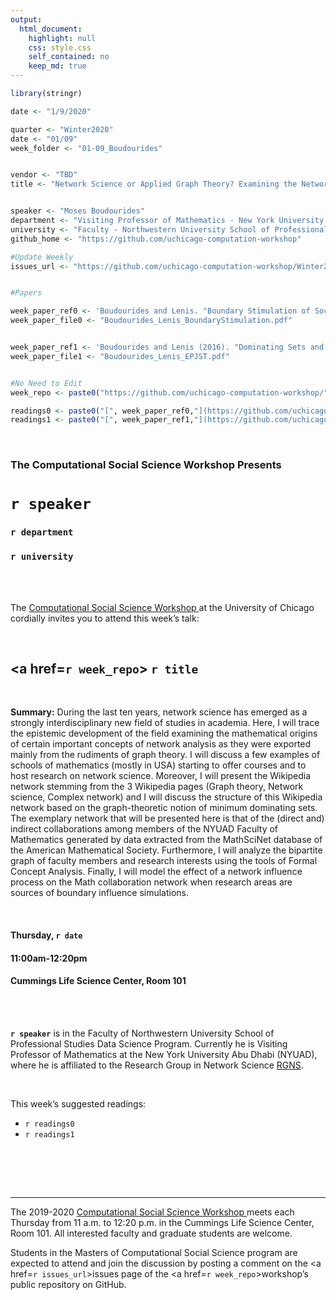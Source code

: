 ```yaml
---
output:
  html_document:
    highlight: null
    css: style.css
    self_contained: no
    keep_md: true
---
```


```r
library(stringr)

date <- "1/9/2020"

quarter <- "Winter2020"
date <- "01/09"
week_folder <- "01-09_Boudourides"


vendor <- "TBD"
title <- "Network Science or Applied Graph Theory? Examining the Network of Indirect Collaboration in a Department of Mathematics"


speaker <- "Moses Boudourides"
department <- "Visiting Professor of Mathematics - New York University Abu Dhabi"
university <- "Faculty - Northwestern University School of Professional Studies Data Science Program"
github_home <- "https://github.com/uchicago-computation-workshop"

#Update Weekly
issues_url <- "https://github.com/uchicago-computation-workshop/Winter2020/issues/1"


#Papers

week_paper_ref0 <- 'Boudourides and Lenis. "Boundary Stimulation of Social Influence Networks."'
week_paper_file0 <- "Boudourides_Lenis_BoundaryStimulation.pdf"


week_paper_ref1 <- 'Boudourides and Lenis (2016). "Dominating Sets and Ego-Centered Decompositions in Social Networks." *EPJST* 225:1293-1310.'
week_paper_file1 <- "Boudourides_Lenis_EPJST.pdf"


#No Need to Edit
week_repo <- paste0("https://github.com/uchicago-computation-workshop/",quarter,"/tree/master/",week_folder)

readings0 <- paste0("[", week_paper_ref0,"](https://github.com/uchicago-computation-workshop/",quarter,"/blob/master/", week_folder,"/",week_paper_file0,")")
readings1 <- paste0("[", week_paper_ref1,"](https://github.com/uchicago-computation-workshop/",quarter,"/blob/master/", week_folder,"/",week_paper_file1,")")


```



<br>

<h3 class=pfblock-header> The Computational Social Science Workshop Presents </h3>

<h1 class=pfblock-header3> `r speaker` </h1>
<h3 class=pfblock-header3> `r department` </h3>
<h3 class=pfblock-header3> `r university` </h3>

<br><br>



<p class=pfblock-header3>The <a href="https://macss.uchicago.edu/content/computation-workshop"> Computational Social Science Workshop </a> at the University of Chicago cordially invites you to attend this week's talk:</p>



<br>

<div class=pfblock-header3>
<h2 class=pfblock-header>
  <a href=`r week_repo`> `r title` </a>
</h2>

<br>
</div>



<p class=footertext2>

**Summary:** During the last ten years, network science has emerged as a strongly
interdisciplinary new field of studies in academia. Here, I will trace
the epistemic development of the field examining the mathematical
origins of certain important concepts of network analysis as they were
exported mainly from the rudiments of graph theory. I will discuss a
few examples of schools of mathematics (mostly in USA) starting to
offer courses and to host research on network science. Moreover, I
will present the Wikipedia network stemming from the 3 Wikipedia pages
(Graph theory, Network science, Complex network) and I will discuss
the structure of this Wikipedia network based on the graph-theoretic
notion of minimum dominating sets. The exemplary network that will be
presented here is that of the (direct and) indirect collaborations
among members of the NYUAD Faculty of Mathematics generated by data
extracted from the MathSciNet database of the American Mathematical
Society. Furthermore, I will analyze the bipartite graph of faculty
members and research interests using the tools of Formal Concept
Analysis. Finally, I will model the effect of a network influence
process on the Math collaboration network when research areas are
sources of boundary influence simulations.


</p>

<br>

<h4 class=pfblock-header3> Thursday, `r date` </h4>
<h4 class=pfblock-header3> 11:00am-12:20pm </h4>
<h4 class=pfblock-header3> Cummings Life Science Center, Room 101 </h4>

<!-- <br> -->

<!-- <p class=pfblock-header3>A light lunch will be provided by `r vendor`.</p> -->

<br><br>

<p class=footertext2>

**`r speaker`** is in the Faculty of Northwestern University School of Professional Studies Data Science Program. Currently he is Visiting Professor of Mathematics at the New York University Abu Dhabi (NYUAD), where he is affiliated to the Research Group in Network Science [RGNS](https://sites.google.com/nyu.edu/rgns/home).
</p>


<br>

This week's suggested readings:

- `r readings0`
- `r readings1`

<br>

<br><br>

---

<p class=footertext> The 2019-2020 <a href="https://macss.uchicago.edu/content/computation-workshop"> Computational Social Science Workshop </a> meets each Thursday from 11 a.m. to 12:20 p.m. in the Cummings Life Science Center, Room 101. All interested faculty and graduate students are welcome.</p>




<p class=footertext>Students in the Masters of Computational Social Science program are expected to attend and join the discussion by posting a comment on the <a href=`r issues_url`>issues page</a> of the <a href=`r week_repo`>workshop's public repository on GitHub.</a></p>
